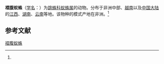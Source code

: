 {{Speciesbox
| name = 褶腹蚁蛛
| status = 
| status_system = 
| image = 
| genus = Myrmarachne
| species = kiboschensis
| authority = (Lessert, 1925)<ref name='id14781'>{{cite web| url =http://www.bioinfo.cn/db05/BjdwSpecies.php?action=view&id=14781| title =褶腹蚁蛛| work =《中国动物物种编目数据库》| publisher =中国科学院微生物研究所| author =中国科学院动物研究所| accessdate =2009-04-28| deadurl =yes| archiveurl =https://web.archive.org/web/20160305040950/http://www.bioinfo.cn/db05/BjdwSpecies.php?action=view&id=14781| archivedate =2016-03-05| df =}}</ref>
}}

'''褶腹蚁蛛'''（[[学名|学名]]：{{lang|la|''Myrmarachne kiboschensis''}}）为[[跳蛛科|跳蛛科]][[蚁蛛属|蚁蛛属]]的动物。分布于非洲中部、[[越南|越南]]以及[[中国大陆|中国大陆]]的[[江西|江西]]、[[湖南|湖南]]、[[云南|云南]]等地。该物种的模式产地在非洲。<ref name='id14781'/>

== 参考文献 ==
{{reflist}}

{{Wikispecies|Myrmarachne kiboschensis}}
{{Taxonbar|from=Q2847127}}

[[Category:蚁蛛属|褶腹蚁蛛]]


{{蜘蛛小作品}}